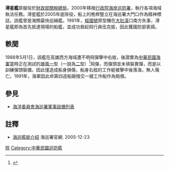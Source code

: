 {{軍艦模板
|名稱= 潯星艦 (CG-110) [[File:Republic_of_China_Coast_Guard_Logo.svg|25px]]
|圖片= 
|照片說明= 
|圖片2= 
|照片說明2= 
|艦種= [[巡防救難艦|巡防救難艦]]
|艦名= 海關總稅務司黃清'''<big>潯</big>'''
|擁有國={{ROC}}
|艦級=
|代號=
|前型= 
|次型= 
|同型=
|數量= 
|製造= [[台灣國際造船|台灣國際造船]]基隆廠
|下訂=
|造價=  
|動工= 
|下水= 
|服役= 1986年12月
|退役= 2005年底
|結局= 
|除籍= 
|狀態= 除役
|綽號=
|榮譽=
|排水= 208.17噸
|標準= 
|空載= 
|滿載= 264噸
|長度= 44.5米
|闊度= 
|型寬= 7.0米
|型深= 
|吃水= 米 
|燃料=
|鍋爐= 
|引擎=
|出力= 2,300PS × 3 台
|極速= 28節
|續航= 1,500浬（20.1節）
|發電機= 
|電力輸出= 105kw × 2 台
|乘員= 39 人
|飛行=
|艦載機= 
|裝備= 
|裝甲=  
|射控裝置=
|偵搜設備=
|電子設備=
|電戰系統=
|其它= 
}}
'''潯星艦'''原服役於[[財政部關稅總局|財政部關稅總局]]，2000年移撥[[行政院海岸巡防署|行政院海岸巡防署]]，執行各項海域執法任務。潯星艦於2005年底除役，船上的桅桿豎立在海巡署大門口作為精神標誌。該艦曾是海關最快巡緝艦。1991年，[[經國號|經國號]]原型機在[[大肚溪|大肚溪]]口南方失事，潯星艦即為首先抵達現場的船艦，並成功救起飛行員伍克振，因此獲國防部表揚。

==軼聞==
1988年5月1日，該艦在高雄西方海域遭不明飛彈擊中右舷，後證實為[[中華民國海軍|中華民國海軍]]當時正在測試的[[雄風一型|雄風一型]]（一說為[[雄風一型|二型]]）<ref>{{Cite news|url=|title=海關艦艇誌爆料：緝私艦曾遭海軍飛彈誤擊|author=洪哲政|date=2013-03-04|work=聯合晚報|accessdate=}}</ref>飛彈，而彈頭並未填裝實彈，而是以訓練彈頭裝備，因此僅造成船身損傷，船身右舷的工作艇被擊中後落海，無人傷亡。1991年，海軍因此命第四造船廠撥交一艘工作船作為賠償。

== 參見 ==
* [[海洋委員會海巡署軍事設備列表|海洋委員會海巡署軍事設備列表]]

== 註釋 ==
*[http://www.cga.gov.tw/GipOpen/wSite/public/Attachment/f1259487478664.pdf 海巡艦艇介紹] {{Wayback|url=http://www.cga.gov.tw/GipOpen/wSite/public/Attachment/f1259487478664.pdf |date=20130610001128 }} 海巡署官網. 2005-12-23

{{reflist}}

{{中華民國國防工業}}

[[Category:海洋委員會海巡署|除]]
[[Category:中華民國巡防艦|Category:中華民國巡防艦]]